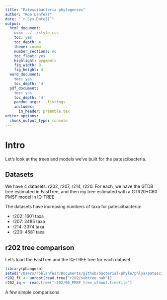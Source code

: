 ```yaml
---
title: "Patescibacteria phylogenies"
author: "Rob Lanfear"
date: "`r Sys.Date()`"
output:
  html_document:
    css: ../../style.css
    toc: yes
    toc_depth: 4
    theme: cosmo
    number_sections: no
    toc_float: yes
    highlight: pygments
    fig_width: 8
    fig_height: 4
  word_document:
    toc: yes
    toc_depth: '4'
  pdf_document:
    toc: yes
    toc_depth: '4'
    pandoc_args: --listings
    includes:
      in_header: preamble.tex
editor_options: 
  chunk_output_type: console
---
```



# Intro 

Let's look at the trees and models we've built for the patescibacteria.

## Datasets

We have 4 datasets: r202, r207, r214, r220. For each, we have the GTDB tree estimated in FastTree, and then my tree estimated with a GTR20+C60 PMSF model in IQ-TREE.

The datasets have increasing numbers of taxa for patescibacteria:

* r202: 1601 taxa
* r207: 2485 taxa
* r214: 3374 taxa
* r220: 4581 taxa

## r202 tree comparison

Let's load the FastTree and the IQ-TREE tree for each dataset

```r
library(phangorn)
setwd("/Users/roblanfear/Documents/github/bacterial-phylo/phlya/patescibacteria_analysis")
r202_ft <- unroot(read.tree("r202/subtree.nwk"))
r202_iq <- read.tree("r202/06_PMSF_tree_ufboot.treefile")
```

A few simple comparisons


